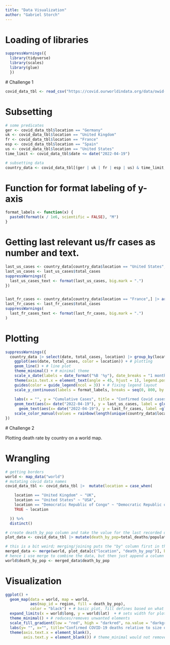 ```yaml
---
title: "Data Visualization"
author: "Gabriel Storch"
---
```

# Loading of libraries
```r
suppressWarnings({
  library(tidyverse)
  library(scales)
  library(glue)
  })
```

\# Challenge 1
```r
covid_data_tbl <- read_csv("https://covid.ourworldindata.org/data/owid-covid-data.csv")
```
# Subsetting
```r
# some predicates
ger <- covid_data_tbl$location == "Germany"
uk <- covid_data_tbl$location == "United Kingdom"
fr <- covid_data_tbl$location == "France"
esp <- covid_data_tbl$location == "Spain"
us <- covid_data_tbl$location == "United States"
time_limit <- covid_data_tbl$date <= date("2022-04-19")

# subsetting data
country_data <- covid_data_tbl[(ger | uk | fr | esp | us) & time_limit,]

```
# Function for format labeling of y-axis
```r
format_labels <- function(x) {
  paste0(format(x / 1e6, scientific = FALSE), "M")
}
```

# Getting last relevant us/fr cases as number and text. 

```r
last_us_cases <- country_data[country_data$location == "United States",] |> arrange(date) |> tail(1)
last_us_cases <- last_us_cases$total_cases
suppressWarnings({
  last_us_cases_text <- format(last_us_cases, big.mark = ".")
})


last_fr_cases <- country_data[country_data$location == "France",] |> arrange(date) |> tail(1)
last_fr_cases <- last_fr_cases$total_cases
suppressWarnings(
  last_fr_cases_text <- format(last_fr_cases, big.mark = ".")
)

```
# Plotting
```r
suppressWarnings({
  country_data |> select(date, total_cases, location) |> group_by(location) |> # total cases by location wanted
    ggplot(aes(date, total_cases, color = location)) + # plotting
    geom_line() + # line plot
    theme_minimal() + # minimal theme
    scale_x_date(labels = date_format("%B '%y"), date_breaks = "1 month") + # x axis to monthly 
    theme(axis.text.x = element_text(angle = 45, hjust = 1), legend.position = "bottom") + # rotating x-axis text and fixing legend position
    guides(color = guide_legend(ncol = 3)) + # fixing legend layout  
    scale_y_continuous(labels = format_labels, breaks = seq(0, 800, by = 50) * 1e6) + # y axis to million (using above function)
  
    labs(x = "", y = "Cumulative Cases", title = "Confirmed Covid cases in Europe and USA", subtitle = "As of 19-04-22", color = "Country") + # labels
    geom_text(aes(x= date("2022-04-19"), y = last_us_cases, label = glue("{last_us_cases_text} (US)"), color="black"), color="black", hjust=0.8) + # us - deaths
      geom_text(aes(x= date("2022-04-19"), y = last_fr_cases, label =glue("{last_fr_cases_text} (Fr)"), color="black"), color="black", hjust=0.8, vjust=-0.2) + # fr - deaths (for reference)
    scale_color_manual(values = rainbow(length(unique(country_data$location)))) # the "non-default" color map. Viridis looked even worse.
})
```
\# Challenge 2

Plotting death rate by country on a world map.

# Wrangling
```r
# getting borders 
world <- map_data("world")
# mutating covid data names 
covid_data_tbl <- covid_data_tbl |>  mutate(location = case_when(

    location == "United Kingdom" ~ "UK",
    location == "United States" ~ "USA",
    location == "Democratic Republic of Congo" ~ "Democratic Republic of the Congo",
    TRUE ~ location

  )) %>%
  distinct()

# create death_by_pop column and take the value for the last recorded date in the dataset
plot_data <- covid_data_tbl |> mutate(death_by_pop=total_deaths/population) |> filter(date==date("2024-04-07"))

# this is a bit weird; merging/joining puts the "by" column first in the result. this breaks the geom_map functionality...
merged_data <- merge(world, plot_data[c("location", "death_by_pop")], by.x = "region", by.y= "location", all.x=TRUE)
# hence i use merge to combine the data, but then just append a column to the original world data
world$death_by_pop <- merged_data$death_by_pop

```

# Visualization
```r
ggplot() +
  geom_map(data = world, map = world,
           aes(map_id = region, fill = death_by_pop),
           color = "black") + # basic plot, fill defines based on what the countries are filled, color defines color of country outline
  expand_limits(x = world$long, y = world$lat)  + # sets width for plot
  theme_minimal() + # reduces/removes unwanted elements
  scale_fill_gradient(low = "red", high = "darkred", na.value = "darkgray", labels = percent_format()) + # gradient for fill
  labs(y= "", x="", title="Confirmed COVID-19 deaths relative to size of population", subtitle="Around 6.2 million confirmed deaths worldwide.", fill="Mortality Rate") + # labels
  theme(axis.text.x = element_blank(), 
        axis.text.y = element_blank()) # theme_minimal would not remove the numbers on the axes, this does.

```


